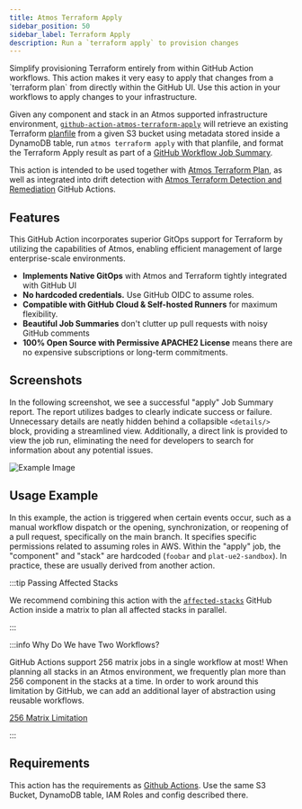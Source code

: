 ```yaml
---
title: Atmos Terraform Apply
sidebar_position: 50
sidebar_label: Terraform Apply
description: Run a `terraform apply` to provision changes
---
```


<Intro>
Simplify provisioning Terraform entirely from within GitHub Action workflows. This action makes it very easy to apply that changes from a `terraform plan` from directly within the GitHub UI. Use this action in your workflows to apply changes to your infrastructure.
</Intro>

Given any component and stack in an Atmos supported infrastructure environment, [`github-action-atmos-terraform-apply`](https://github.com/cloudposse/github-action-atmos-terraform-apply) will retrieve an existing Terraform [planfile](https://developer.hashicorp.com/terraform/tutorials/automation/automate-terraform) from a given S3 bucket using metadata stored inside a DynamoDB table, run `atmos terraform apply` with that planfile, and format the Terraform Apply result as part of a [GitHub Workflow Job Summary](https://github.blog/2022-05-09-supercharging-github-actions-with-job-summaries/).

This action is intended to be used together with [Atmos Terraform Plan](/integrations/github-actions/atmos-terraform-plan), as well as integrated into drift detection with [Atmos Terraform Detection and Remediation](/integrations/github-actions/atmos-terraform-drift-detection) GitHub Actions.

## Features

This GitHub Action incorporates superior GitOps support for Terraform by utilizing the capabilities of Atmos, enabling efficient management of large enterprise-scale environments.

* **Implements Native GitOps** with Atmos and Terraform tightly integrated with GitHub UI
* **No hardcoded credentials.** Use GitHub OIDC to assume roles.
* **Compatible with GitHub Cloud & Self-hosted Runners** for maximum flexibility. 
* **Beautiful Job Summaries** don't clutter up pull requests with noisy GitHub comments
* **100% Open Source with Permissive APACHE2 License** means there are no expensive subscriptions or long-term commitments.

## Screenshots

In the following screenshot, we see a successful "apply" Job Summary report. The report utilizes badges to clearly indicate success or failure. Unnecessary details are neatly hidden behind a collapsible `<details/>` block, providing a streamlined view. Additionally, a direct link is provided to view the job run, eliminating the need for developers to search for information about any potential issues.

![Example Image](/img/github-actions/apply.png)

## Usage Example

In this example, the action is triggered when certain events occur, such as a manual workflow dispatch or the opening, synchronization, or reopening of a pull request, specifically on the main branch. It specifies specific permissions related to assuming roles in AWS. Within the "apply" job, the "component" and "stack" are hardcoded (`foobar` and `plat-ue2-sandbox`). In practice, these are usually derived from another action. 

:::tip Passing Affected Stacks

We recommend combining this action with the [`affected-stacks`](/integrations/github-actions/affected-stacks) GitHub Action inside a matrix to plan all affected stacks in parallel.

:::

<RemoteFile source="https://raw.githubusercontent.com/cloudposse/docs/refs/heads/master/examples/legacy/snippets/.github/workflows/atmos-terraform-apply.yaml"/>

:::info Why Do We have Two Workflows?

GitHub Actions support 256 matrix jobs in a single workflow at most! When planning all stacks in an Atmos environment, we frequently plan more than 256 component in the stacks at a time. In order to work around this limitation by GitHub, we can add an additional layer of abstraction using reusable workflows.

[256 Matrix Limitation](/integrations/github-actions/atmos-terraform-drift-detection#256-matrix-limitation)

:::

<RemoteFile source="https://raw.githubusercontent.com/cloudposse/docs/refs/heads/master/examples/legacy/snippets/.github/workflows/atmos-terraform-apply-matrix.yaml"/>

## Requirements

This action has the requirements as [Github Actions](/integrations/github-actions/). Use the same S3 Bucket, DynamoDB table, IAM Roles and config described there.
